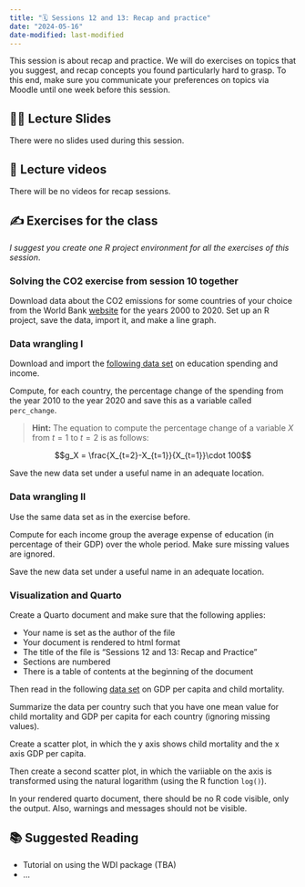 ```yaml
---
title: "🗓️ Sessions 12 and 13: Recap and practice"
date: "2024-05-16"
date-modified: last-modified
---
```


This session is about recap and practice. We will do exercises on topics that
you suggest, and recap concepts you found particularly hard to grasp. To this
end, make sure you communicate your preferences on topics via Moodle until 
one week before this session.

## 👨‍🏫 Lecture Slides 

There were no slides used during this session.
<!---
::: {.callout-tip collapse="true"}
## Script for the function example we were using
This is basically a step-by-step solution to the first function exercise of the
`Basics` exercise collection in the package `DataScienceExercises`.
<script src="https://gist.github.com/graebnerc/908de56b52a28fda6fe5acb14393942d.js"></script>
:::
--->

## 🎥 Lecture videos 

There will be no videos for recap sessions.


## ✍️ Exercises for the class

*I suggest you create one R project environment for all the exercises of this *
*session*.

### Solving the CO2 exercise from session 10 together

Download data about the CO2 emissions for some countries of your choice from
the World Bank [website](https://data.worldbank.org/indicator/EN.ATM.CO2E.PC)
for the years 2000 to 2020. Set up an R project, save the data, import it, and
make a line graph.

### Data wrangling I

Download and import the
[following data set](session12-material/education_income.csv) 
on education spending and income.

Compute, for each country, the percentage change of the spending from the
year 2010 to the year 2020 and save this as a variable called `perc_change`.

> **Hint:** The equation to compute the percentage change of a variable $X$ from
$t=1$ to $t=2$ is as follows:

$$g_X = \frac{X_{t=2}-X_{t=1}}{X_{t=1}}\cdot 100$$

Save the new data set under a useful name in an adequate location.

### Data wrangling II

Use the same data set as in the exercise before.

Compute for each income group the average expense of education
(in percentage of their GDP) over the whole period. Make sure missing
values are ignored.

Save the new data set under a useful name in an adequate location.

### Visualization and Quarto

Create a Quarto document and make sure that the following
applies:

- Your name is set as the author of the file
- Your document is rendered to html format
- The title of the file is "Sessions 12 and 13: Recap and Practice"
- Sections are numbered
- There is a table of contents at the beginning of the document 

Then read in the following [data set](session12-material/child_mortality.csv) 
on GDP per capita and child mortality.

Summarize the data per country such that you have one mean value for 
child mortality and GDP per capita for each country (ignoring missing values).

Create a scatter plot, in which the y axis shows child mortality and the x axis 
GDP per capita.

Then create a second scatter plot, in which the variiable on the axis is 
transformed using the natural logarithm (using the R function `log()`).

In your rendered quarto document, there should be no R code visible, only the 
output. Also, warnings and messages should not be visible.


## 📚 Suggested Reading

- Tutorial on using the WDI package (TBA) 
- ...